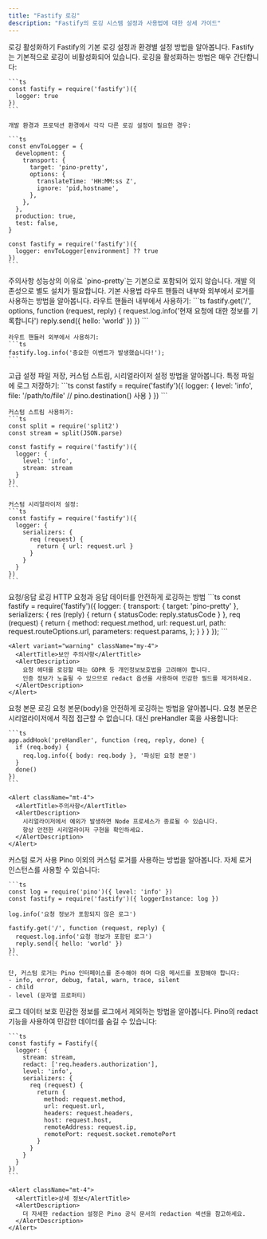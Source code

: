```yaml
---
title: "Fastify 로깅"
description: "Fastify의 로깅 시스템 설정과 사용법에 대한 상세 가이드"
---
```



<Card className="mb-6">
  <CardHeader>
    <CardTitle>로깅 활성화하기</CardTitle>
    <CardDescription>
      Fastify의 기본 로깅 설정과 환경별 설정 방법을 알아봅니다.
    </CardDescription>
  </CardHeader>
  <CardContent>
    Fastify는 기본적으로 로깅이 비활성화되어 있습니다. 로깅을 활성화하는 방법은 매우 간단합니다:

    ```ts
    const fastify = require('fastify')({
      logger: true
    })
    ```

    개발 환경과 프로덕션 환경에서 각각 다른 로깅 설정이 필요한 경우:

    ```ts
    const envToLogger = {
      development: {
        transport: {
          target: 'pino-pretty',
          options: {
            translateTime: 'HH:MM:ss Z',
            ignore: 'pid,hostname',
          },
        },
      },
      production: true,
      test: false,
    }

    const fastify = require('fastify')({
      logger: envToLogger[environment] ?? true
    })
    ```
  </CardContent>
</Card>

<Alert className="mb-6">
  <AlertTitle>주의사항</AlertTitle>
  <AlertDescription>
    성능상의 이유로 `pino-pretty`는 기본으로 포함되어 있지 않습니다. 개발 의존성으로 별도 설치가 필요합니다.
  </AlertDescription>
</Alert>

<Card className="mb-6">
  <CardHeader>
    <CardTitle>기본 사용법</CardTitle>
    <CardDescription>
      라우트 핸들러 내부와 외부에서 로거를 사용하는 방법을 알아봅니다.
    </CardDescription>
  </CardHeader>
  <CardContent>
    라우트 핸들러 내부에서 사용하기:
    ```ts
    fastify.get('/', options, function (request, reply) {
      request.log.info('현재 요청에 대한 정보를 기록합니다')
      reply.send({ hello: 'world' })
    })
    ```

    라우트 핸들러 외부에서 사용하기:
    ```ts
    fastify.log.info('중요한 이벤트가 발생했습니다!');
    ```
  </CardContent>
</Card>

<Card className="mb-6">
  <CardHeader>
    <CardTitle>고급 설정</CardTitle>
    <CardDescription>
      파일 저장, 커스텀 스트림, 시리얼라이저 설정 방법을 알아봅니다.
    </CardDescription>
  </CardHeader>
  <CardContent>
    특정 파일에 로그 저장하기:
    ```ts
    const fastify = require('fastify')({
      logger: {
        level: 'info',
        file: '/path/to/file' // pino.destination() 사용
      }
    })
    ```

    커스텀 스트림 사용하기:
    ```ts
    const split = require('split2')
    const stream = split(JSON.parse)

    const fastify = require('fastify')({
      logger: {
        level: 'info',
        stream: stream
      }
    })
    ```

    커스텀 시리얼라이저 설정:
    ```ts
    const fastify = require('fastify')({
      logger: {
        serializers: {
          req (request) {
            return { url: request.url }
          }
        }
      }
    })
    ```
  </CardContent>
</Card>

<Card className="mb-6">
  <CardHeader>
    <CardTitle>요청/응답 로깅</CardTitle>
    <CardDescription>
      HTTP 요청과 응답 데이터를 안전하게 로깅하는 방법
    </CardDescription>
  </CardHeader>
  <CardContent>
    ```ts
    const fastify = require('fastify')({
      logger: {
        transport: {
          target: 'pino-pretty'
        },
        serializers: {
          res (reply) {
            return {
              statusCode: reply.statusCode
            }
          },
          req (request) {
            return {
              method: request.method,
              url: request.url,
              path: request.routeOptions.url,
              parameters: request.params,
            };
          }
        }
      }
    });
    ```

    <Alert variant="warning" className="my-4">
      <AlertTitle>보안 주의사항</AlertTitle>
      <AlertDescription>
        요청 헤더를 로깅할 때는 GDPR 등 개인정보보호법을 고려해야 합니다. 
        인증 정보가 노출될 수 있으므로 redact 옵션을 사용하여 민감한 필드를 제거하세요.
      </AlertDescription>
    </Alert>
  </CardContent>
</Card>

<Card className="mb-6">
  <CardHeader>
    <CardTitle>요청 본문 로깅</CardTitle>
    <CardDescription>
      요청 본문(body)을 안전하게 로깅하는 방법을 알아봅니다.
    </CardDescription>
  </CardHeader>
  <CardContent>
    요청 본문은 시리얼라이저에서 직접 접근할 수 없습니다. 대신 preHandler 훅을 사용합니다:

    ```ts
    app.addHook('preHandler', function (req, reply, done) {
      if (req.body) {
        req.log.info({ body: req.body }, '파싱된 요청 본문')
      }
      done()
    })
    ```

    <Alert className="mt-4">
      <AlertTitle>주의사항</AlertTitle>
      <AlertDescription>
        시리얼라이저에서 예외가 발생하면 Node 프로세스가 종료될 수 있습니다.
        항상 안전한 시리얼라이저 구현을 확인하세요.
      </AlertDescription>
    </Alert>
  </CardContent>
</Card>

<Card className="mb-6">
  <CardHeader>
    <CardTitle>커스텀 로거 사용</CardTitle>
    <CardDescription>
      Pino 이외의 커스텀 로거를 사용하는 방법을 알아봅니다.
    </CardDescription>
  </CardHeader>
  <CardContent>
    자체 로거 인스턴스를 사용할 수 있습니다:

    ```ts
    const log = require('pino')({ level: 'info' })
    const fastify = require('fastify')({ loggerInstance: log })

    log.info('요청 정보가 포함되지 않은 로그')

    fastify.get('/', function (request, reply) {
      request.log.info('요청 정보가 포함된 로그')
      reply.send({ hello: 'world' })
    })
    ```

    단, 커스텀 로거는 Pino 인터페이스를 준수해야 하며 다음 메서드를 포함해야 합니다:
    - info, error, debug, fatal, warn, trace, silent
    - child
    - level (문자열 프로퍼티)
  </CardContent>
</Card>

<Card className="mb-6">
  <CardHeader>
    <CardTitle>로그 데이터 보호</CardTitle>
    <CardDescription>
      민감한 정보를 로그에서 제외하는 방법을 알아봅니다.
    </CardDescription>
  </CardHeader>
  <CardContent>
    Pino의 redact 기능을 사용하여 민감한 데이터를 숨길 수 있습니다:

    ```ts
    const fastify = Fastify({
      logger: {
        stream: stream,
        redact: ['req.headers.authorization'],
        level: 'info',
        serializers: {
          req (request) {
            return {
              method: request.method,
              url: request.url,
              headers: request.headers,
              host: request.host,
              remoteAddress: request.ip,
              remotePort: request.socket.remotePort
            }
          }
        }
      }
    })
    ```

    <Alert className="mt-4">
      <AlertTitle>상세 정보</AlertTitle>
      <AlertDescription>
        더 자세한 redaction 설정은 Pino 공식 문서의 redaction 섹션을 참고하세요.
      </AlertDescription>
    </Alert>
  </CardContent>
</Card>